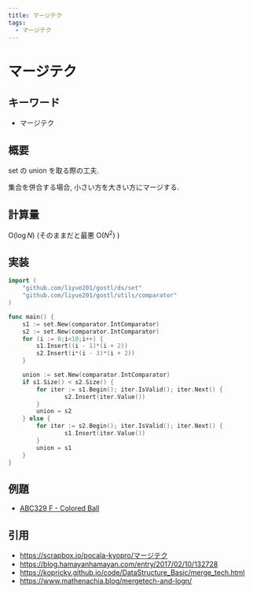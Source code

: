 ```yaml
---
title: マージテク
tags:
  - マージテク
---
```


# マージテク

## キーワード


- マージテク

## 概要

set の union を取る際の工夫.

集合を併合する場合, 小さい方を大きい方にマージする.

## 計算量

$\mathrm{O}(\log{N})$ (そのままだと最悪 $\mathrm{O}(N^2)$ )

## 実装

```go
import (
    "github.com/liyue201/gostl/ds/set"
	"github.com/liyue201/gostl/utils/comparator"
)

func main() {
    s1 := set.New(comparator.IntComparator)
    s2 := set.New(comparator.IntComparator)
    for (i := 0;i<10;i++) {
        s1.Insert((i - 1)*(i + 2))
        s2.Insert(i*(i - 3)*(i + 2))
    }

    union := set.New(comparator.IntComparator)
    if s1.Size() < s2.Size() {
        for iter := s1.Begin(); iter.IsValid(); iter.Next() {
				s2.Insert(iter.Value())
		}
        union = s2
    } else {
        for iter := s2.Begin(); iter.IsValid(); iter.Next() {
				s1.Insert(iter.Value())
		}
        union = s1
    }
}
```

## 例題

- [ABC329 F - Colored Ball](https://atcoder.jp/contests/abc329)

## 引用

- https://scrapbox.io/pocala-kyopro/マージテク
- https://blog.hamayanhamayan.com/entry/2017/02/10/132728
- https://kopricky.github.io/code/DataStructure_Basic/merge_tech.html
- https://www.mathenachia.blog/mergetech-and-logn/
